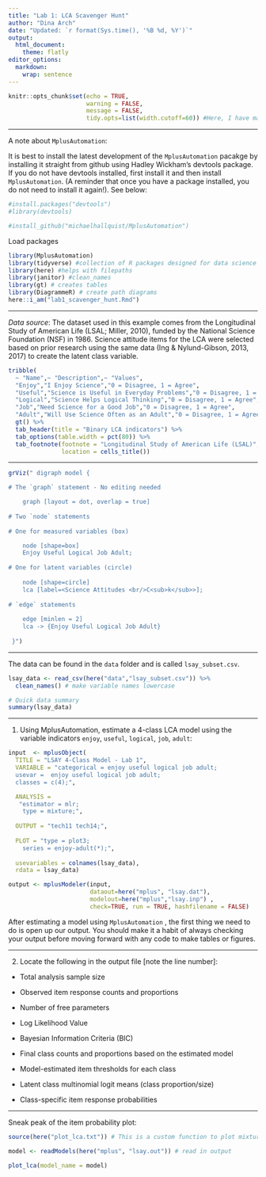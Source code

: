```yaml
---
title: "Lab 1: LCA Scavenger Hunt"
author: "Dina Arch"
date: "Updated: `r format(Sys.time(), '%B %d, %Y')`"
output:
  html_document:
    theme: flatly
editor_options:
  markdown:
    wrap: sentence
---
```



```r
knitr::opts_chunk$set(echo = TRUE, 
                      warning = FALSE,
                      message = FALSE,
                      tidy.opts=list(width.cutoff=60)) #Here, I have made it so that when you knit your .rmd, warnings and messages will not show up in the html markdown. 
```


------------------------------------------------------------------------

A note about `MplusAutomation`: 

It is best to install the latest development of the `MplusAutomation` pacakge by installing it straight from github using Hadley Wickham's devtools package. If you do not have devtools installed, first install it and then install `MplusAutomation`. (A reminder that once you have a package installed, you do not need to install it again!). See below:

```r
#install.packages("devtools")
#library(devtools)

#install_github("michaelhallquist/MplusAutomation")
```

Load packages

```r
library(MplusAutomation)
library(tidyverse) #collection of R packages designed for data science
library(here) #helps with filepaths
library(janitor) #clean_names
library(gt) # creates tables
library(DiagrammeR) # create path diagrams
here::i_am("lab1_scavenger_hunt.Rmd")
```

------------------------------------------------------------------------

*Data source*: The dataset used in this example comes from the Longitudinal Study of American Life (LSAL; Miller, 2010), funded by the National Science Foundation (NSF) in 1986. Science attitude items for the LCA were selected based on prior research using the same data (Ing & Nylund-Gibson, 2013, 2017) to create the latent class variable.

```r
tribble(
  ~ "Name",~ "Description",~ "Values",
  "Enjoy","I Enjoy Science","0 = Disagree, 1 = Agree",
  "Useful","Science is Useful in Everyday Problems","0 = Disagree, 1 = Agree",
  "Logical","Science Helps Logical Thinking","0 = Disagree, 1 = Agree",
  "Job","Need Science for a Good Job","0 = Disagree, 1 = Agree",
  "Adult","Will Use Science Often as an Adult","0 = Disagree, 1 = Agree") %>%
  gt() %>%
  tab_header(title = "Binary LCA indicators") %>%
  tab_options(table.width = pct(80)) %>%
  tab_footnote(footnote = "Longitudinal Study of American Life (LSAL)",
               location = cells_title())
```

------------------------------------------------------------------------

```r

grViz(" digraph model {

# The `graph` statement - No editing needed

    graph [layout = dot, overlap = true]
 
# Two `node` statements
 
# One for measured variables (box) 

    node [shape=box]
    Enjoy Useful Logical Job Adult;
 
# One for latent variables (circle) 
 
    node [shape=circle]
    lca [label=<Science Attitudes <br/>C<sub>k</sub>>];
    
# `edge` statements
 
    edge [minlen = 2]
    lca -> {Enjoy Useful Logical Job Adult}
 
 }") 
```

------------------------------------------------------------------------

The data can be found in the `data` folder and is called `lsay_subset.csv`.

```r
lsay_data <- read_csv(here("data","lsay_subset.csv")) %>% 
  clean_names() # make variable names lowercase

# Quick data summary
summary(lsay_data)
```

------------------------------------------------------------------------

1.  Using MplusAutomation, estimate a 4-class LCA model using the variable indicators `enjoy`, `useful`, `logical`, `job`, `adult`:

```r
input  <- mplusObject(
  TITLE = "LSAY 4-Class Model - Lab 1", 
  VARIABLE = "categorical = enjoy useful logical job adult;
  usevar =  enjoy useful logical job adult; 
  classes = c(4);",

  ANALYSIS = 
   "estimator = mlr; 
    type = mixture;",
  
  OUTPUT = "tech11 tech14;",
  
  PLOT = "type = plot3; 
    series = enjoy-adult(*);",
  
  usevariables = colnames(lsay_data),
  rdata = lsay_data)

output <- mplusModeler(input,
                       dataout=here("mplus", "lsay.dat"),
                       modelout=here("mplus","lsay.inp") ,
                       check=TRUE, run = TRUE, hashfilename = FALSE)
```

After estimating a model using `MplusAutomation` , the first thing we need to do is open up our output.
You should make it a habit of always checking your output before moving forward with any code to make tables or figures.

------------------------------------------------------------------------

2.  Locate the following in the output file [note the line number]:

-   Total analysis sample size 

-   Observed item response counts and proportions

-   Number of free parameters

-   Log Likelihood Value

-   Bayesian Information Criteria (BIC)

-   Final class counts and proportions based on the estimated model

-   Model-estimated item thresholds for each class

-   Latent class multinomial logit means (class proportion/size)

-   Class-specific item response probabilities

------------------------------------------------------------------------

Sneak peak of the item probability plot:

```r
source(here("plot_lca.txt")) # This is a custom function to plot mixtures from the Mplus output

model <- readModels(here("mplus", "lsay.out")) # read in output

plot_lca(model_name = model)
```
